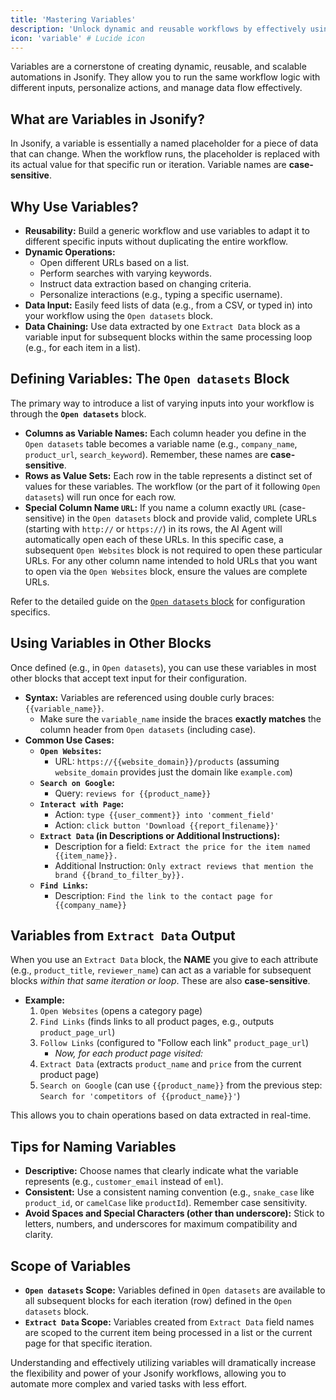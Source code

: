 ```yaml
---
title: 'Mastering Variables'
description: 'Unlock dynamic and reusable workflows by effectively using variables in Jsonify.'
icon: 'variable' # Lucide icon
---
```


Variables are a cornerstone of creating dynamic, reusable, and scalable automations in Jsonify. They allow you to run the same workflow logic with different inputs, personalize actions, and manage data flow effectively.

## What are Variables in Jsonify?

In Jsonify, a variable is essentially a named placeholder for a piece of data that can change. When the workflow runs, the placeholder is replaced with its actual value for that specific run or iteration. Variable names are **case-sensitive**.

## Why Use Variables?

* **Reusability:** Build a generic workflow and use variables to adapt it to different specific inputs without duplicating the entire workflow.
* **Dynamic Operations:**
    * Open different URLs based on a list.
    * Perform searches with varying keywords.
    * Instruct data extraction based on changing criteria.
    * Personalize interactions (e.g., typing a specific username).
* **Data Input:** Easily feed lists of data (e.g., from a CSV, or typed in) into your workflow using the `Open datasets` block.
* **Data Chaining:** Use data extracted by one `Extract Data` block as a variable input for subsequent blocks within the same processing loop (e.g., for each item in a list).

## Defining Variables: The `Open datasets` Block

The primary way to introduce a list of varying inputs into your workflow is through the **`Open datasets`** block.

* **Columns as Variable Names:** Each column header you define in the `Open datasets` table becomes a variable name (e.g., `company_name`, `product_url`, `search_keyword`). Remember, these names are **case-sensitive**.
* **Rows as Value Sets:** Each row in the table represents a distinct set of values for these variables. The workflow (or the part of it following `Open datasets`) will run once for each row.
* **Special Column Name `URL`:** If you name a column exactly `URL` (case-sensitive) in the `Open datasets` block and provide valid, complete URLs (starting with `http://` or `https://`) in its rows, the AI Agent will automatically open each of these URLs. In this specific case, a subsequent `Open Websites` block is not required to open these particular URLs. For any other column name intended to hold URLs that you want to open via the `Open Websites` block, ensure the values are complete URLs.

Refer to the detailed guide on the [`Open datasets` block](https://docs.jsonify.com/blocks/with-variables) for configuration specifics.

## Using Variables in Other Blocks

Once defined (e.g., in `Open datasets`), you can use these variables in most other blocks that accept text input for their configuration.

* **Syntax:** Variables are referenced using double curly braces: `{{variable_name}}`.
  * Make sure the `variable_name` inside the braces **exactly matches** the column header from `Open datasets` (including case).
* **Common Use Cases:**
    * **`Open Websites`:**
        * URL: `https://{{website_domain}}/products` (assuming `website_domain` provides just the domain like `example.com`)       
    * **`Search on Google`:**
        * Query: `reviews for {{product_name}}`
    * **`Interact with Page`:**
        * Action: `type {{user_comment}} into 'comment_field'`
        * Action: `click button 'Download {{report_filename}}'`
    * **`Extract Data` (in Descriptions or Additional Instructions):**
        * Description for a field: `Extract the price for the item named {{item_name}}.`
        * Additional Instruction: `Only extract reviews that mention the brand {{brand_to_filter_by}}.`
    * **`Find Links`:**
        * Description: `Find the link to the contact page for {{company_name}}`

## Variables from `Extract Data` Output

When you use an `Extract Data` block, the **NAME** you give to each attribute (e.g., `product_title`, `reviewer_name`) can act as a variable for subsequent blocks *within that same iteration or loop*. These are also **case-sensitive**.

* **Example:**
  1. `Open Websites` (opens a category page)
  2. `Find Links` (finds links to all product pages, e.g., outputs `product_page_url`)
  3. `Follow Links` (configured to "Follow each link" `product_page_url`)
     * *Now, for each product page visited:*
  4. `Extract Data` (extracts `product_name` and `price` from the current product page)
  5. `Search on Google` (can use `{{product_name}}` from the previous step: `Search for 'competitors of {{product_name}}'`)

This allows you to chain operations based on data extracted in real-time.

## Tips for Naming Variables

* **Descriptive:** Choose names that clearly indicate what the variable represents (e.g., `customer_email` instead of `eml`).
* **Consistent:** Use a consistent naming convention (e.g., `snake_case` like `product_id`, or `camelCase` like `productId`). Remember case sensitivity.
* **Avoid Spaces and Special Characters (other than underscore):** Stick to letters, numbers, and underscores for maximum compatibility and clarity.

## Scope of Variables

* **`Open datasets` Scope:** Variables defined in `Open datasets` are available to all subsequent blocks for each iteration (row) defined in the `Open datasets` block.
* **`Extract Data` Scope:** Variables created from `Extract Data` field names are scoped to the current item being processed in a list or the current page for that specific iteration.

Understanding and effectively utilizing variables will dramatically increase the flexibility and power of your Jsonify workflows, allowing you to automate more complex and varied tasks with less effort.